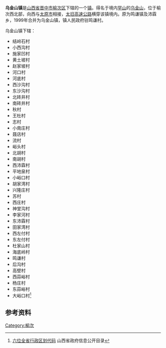 '''乌金山镇'''是[[山西省|山西省]][[晋中市|晋中市]][[榆次区|榆次区]]下辖的一个[[镇|镇]]。得名于境内[[罕山|罕山]]的[[乌金山|乌金山]]，位于榆次西北部，向西与[[太原市|太原市]]相接，[[太旧高速公路|太旧高速公路]]横穿该镇境内。原为鸣谦镇及沛霖乡，1999年合并为乌金山镇，镇人民政府驻鸣谦村。

乌金山镇下辖：
* 结岭石村
* 小西沟村
* 施家凹村
* 黄土坡村
* 赵家坡村
* 河口村
* 河底村
* 西沙沟村
* 东沙沟村
* 北砖井村
* 南砖井村
* 秋村
* 王杜村
* 志村
* 小南庄村
* 聂店村
* 流村
* 峪头村
* 北胡村
* 南胡村
* 西沛霖村
* 平地泉村
* 小峪口村
* 胡家湾村
* 兴隆庄村
* 苏村
* 西庄村
* 神堂沟村
* 李家河村
* 东沛霖村
* 田家湾村
* 西左付村
* 东左付村
* 杜家山村
* 海底岭村
* 鸣谦村
* 后沟村
* 高壁村
* 西蒜峪村
* 杨庄村
* 东蒜峪村
* 大峪口村<ref>[http://218.26.168.126:82/n16/n1851/n9686/n9927/n12348/n6356958.files/n6356984.doc 六位全省行政区划代码]{{dead link|date=2017年11月 |bot=InternetArchiveBot |fix-attempted=yes }} 山西省政府信息公开目录</ref>

== 参考资料 ==
{{reflist}}

{{晋中市榆次区行政区划}}
[[Category:榆次|Category:榆次]]